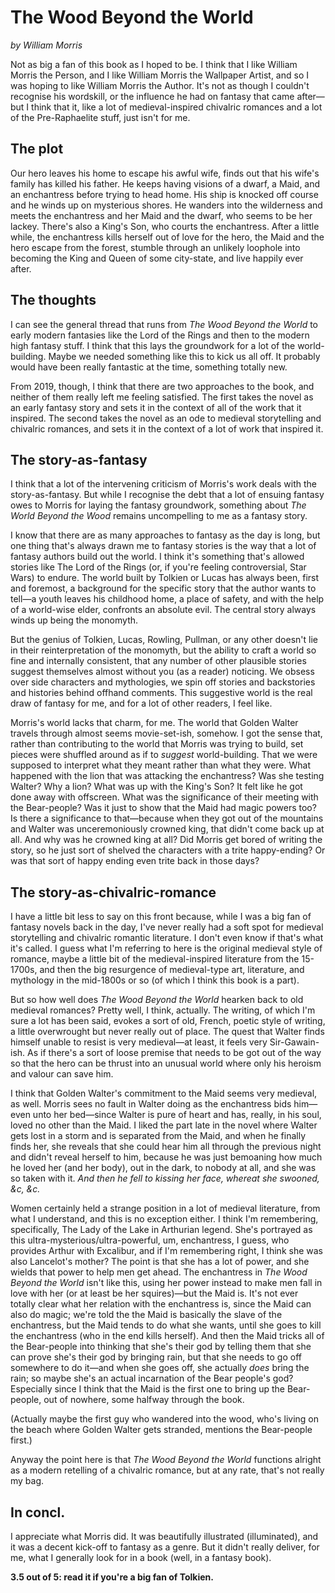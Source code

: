 # The Wood Beyond the World

_by William Morris_

Not as big a fan of this book as I hoped to be. I think that I like William Morris the Person, and I like William Morris the Wallpaper Artist, and so I was hoping to like William Morris the Author. It's not as though I couldn't recognise his wordskill, or the influence he had on fantasy that came after—but I think that it, like a lot of medieval-inspired chivalric romances and a lot of the Pre-Raphaelite stuff, just isn't for me.

## The plot

Our hero leaves his home to escape his awful wife, finds out that his wife's family has killed his father. He keeps having visions of a dwarf, a Maid, and an enchantress before trying to head home. His ship is knocked off course and he winds up on mysterious shores. He wanders into the wilderness and meets the enchantress and her Maid and the dwarf, who seems to be her lackey. There's also a King's Son, who courts the enchantress. After a little while, the enchantress kills herself out of love for the hero, the Maid and the hero escape from the forest, stumble through an unlikely loophole into becoming the King and Queen of some city-state, and live happily ever after.

## The thoughts

I can see the general thread that runs from _The Wood Beyond the World_ to early modern fantasies like the Lord of the Rings and then to the modern high fantasy stuff. I think that this lays the groundwork for a lot of the world-building. Maybe we needed something like this to kick us all off. It probably would have been really fantastic at the time, something totally new.

From 2019, though, I think that there are two approaches to the book, and neither of them really left me feeling satisfied. The first takes the novel as an early fantasy story and sets it in the context of all of the work that it inspired. The second takes the novel as an ode to medieval storytelling and chivalric romances, and sets it in the context of a lot of work that inspired it.

## The story-as-fantasy

I think that a lot of the intervening criticism of Morris's work deals with the story-as-fantasy. But while I recognise the debt that a lot of ensuing fantasy owes to Morris for laying the fantasy groundwork, something about _The World Beyond the Wood_ remains uncompelling to me as a fantasy story.

I know that there are as many approaches to fantasy as the day is long, but one thing that's always drawn me to fantasy stories is the way that a lot of fantasy authors build out the world. I think it's something that's allowed stories like The Lord of the Rings (or, if you're feeling controversial, Star Wars) to endure. The world built by Tolkien or Lucas has always been, first and foremost, a background for the specific story that the author wants to tell—a youth leaves his childhood home, a place of safety, and with the help of a world-wise elder, confronts an absolute evil. The central story always winds up being the monomyth.

But the genius of Tolkien, Lucas, Rowling, Pullman, or any other doesn't lie in their reinterpretation of the monomyth, but the ability to craft a world so fine and internally consistent, that any number of other plausible stories suggest themselves almost without you (as a reader) noticing. We obsess over side characters and mythologies, we spin off stories and backstories and histories behind offhand comments. This suggestive world is the real draw of fantasy for me, and for a lot of other readers, I feel like.

Morris's world lacks that charm, for me. The world that Golden Walter travels through almost seems movie-set-ish, somehow. I got the sense that, rather than contributing to the world that Morris was trying to build, set pieces were shuffled around as if to _suggest_ world-building. That we were supposed to interpret what they meant rather than what they were. What happened with the lion that was attacking the enchantress? Was she testing Walter? Why a lion? What was up with the King's Son? It felt like he got done away with offscreen. What was the significance of their meeting with the Bear-people? Was it just to show that the Maid had magic powers too? Is there a significance to that—because when they got out of the mountains and Walter was unceremoniously crowned king, that didn't come back up at all. And why was he crowned king at all? Did Morris get bored of writing the story, so he just sort of shelved the characters with a trite happy-ending? Or was that sort of happy ending even trite back in those days?

## The story-as-chivalric-romance

I have a little bit less to say on this front because, while I was a big fan of fantasy novels back in the day, I've never really had a soft spot for medieval storytelling and chivalric romantic literature. I don't even know if that's what it's called. I guess what I'm referring to here is the original medieval style of romance, maybe a little bit of the medieval-inspired literature from the 15-1700s, and then the big resurgence of medieval-type art, literature, and mythology in the mid-1800s or so (of which I think this book is a part).

But so how well does _The Wood Beyond the World_ hearken back to old medieval romances? Pretty well, I think, actually. The writing, of which I'm sure a lot has been said, evokes a sort of old, French, poetic style of writing, a little overwrought but never really out of place. The quest that Walter finds himself unable to resist is very medieval—at least, it feels very Sir-Gawain-ish. As if there's a sort of loose premise that needs to be got out of the way so that the hero can be thrust into an unusual world where only his heroism and valour can save him.

I think that Golden Walter's commitment to the Maid seems very medieval, as well. Morris sees no fault in Walter doing as the enchantress bids him—even unto her bed—since Walter is pure of heart and has, really, in his soul, loved no other than the Maid. I liked the part late in the novel where Walter gets lost in a storm and is separated from the Maid, and when he finally finds her, she reveals that she could hear him all through the previous night and didn't reveal herself to him, because he was just bemoaning how much he loved her (and her body), out in the dark, to nobody at all, and she was so taken with it. _And then he fell to kissing her face, whereat she swooned, &c, &c._

Women certainly held a strange position in a lot of medieval literature, from what I understand, and this is no exception either. I think I'm remembering, specifically, The Lady of the Lake in Arthurian legend. She's portrayed as this ultra-mysterious/ultra-powerful, um, enchantress, I guess, who provides Arthur with Excalibur, and if I'm remembering right, I think she was also Lancelot's mother? The point is that she has a lot of power, and she wields that power to help men get ahead. The enchantress in _The Wood Beyond the World_ isn't like this, using her power instead to make men fall in love with her (or at least be her squires)—but the Maid is. It's not ever totally clear what her relation with the enchantress is, since the Maid can also do magic; we're told the the Maid is basically the slave of the enchantress, but the Maid tends to do what she wants, until she goes to kill the enchantress (who in the end kills herself). And then the Maid tricks all of the Bear-people into thinking that she's their god by telling them that she can prove she's their god by bringing rain, but that she needs to go off somewhere to do it—and when she goes off, she actually _does_ bring the rain; so maybe she's an actual incarnation of the Bear people's god? Especially since I think that the Maid is the first one to bring up the Bear-people, out of nowhere, some halfway through the book.

(Actually maybe the first guy who wandered into the wood, who's living on the beach where Golden Walter gets stranded, mentions the Bear-people first.)

Anyway the point here is that _The Wood Beyond the World_ functions alright as a modern retelling of a chivalric romance, but at any rate, that's not really my bag.

## In concl.

I appreciate what Morris did. It was beautifully illustrated (illuminated), and it was a decent kick-off to fantasy as a genre. But it didn't really deliver, for me, what I generally look for in a book (well, in a fantasy book).

**3.5 out of 5: read it if you're a big fan of Tolkien.**

